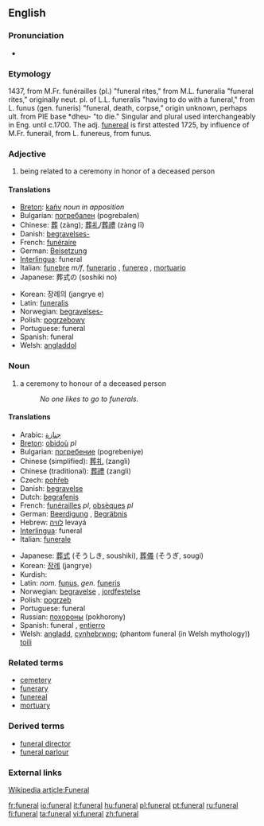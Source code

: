 ==English==
{{wikipedia}}

===Pronunciation===
*{{audio|en-us-funeral.ogg|Audio (US)}}

===Etymology===
1437, from M.Fr. funérailles (pl.) "funeral rites," from M.L. funeralia "funeral rites," originally neut. pl. of L.L. funeralis "having to do with a funeral," from L. funus (gen. funeris) "funeral, death, corpse," origin unknown, perhaps ult. from PIE base *dheu- "to die." Singular and plural used interchangeably in Eng. until c.1700. The adj. [[funereal]] is first attested 1725, by influence of M.Fr. funerail, from L. funereus, from funus.

===Adjective===
{{en-adj-notcomp}}

# being related to a ceremony in honor of a deceased person

====Translations====
{{top}}
*[[Breton]]: [[kañv]] ''noun in apposition''
*Bulgarian: [[погребален]] {{m}} (pogrebalen)
*Chinese: [[葬]] (zàng); [[葬礼]]/[[葬禮]] (zàng lĭ)
*Danish: [[begravelses-]]
*French: [[funéraire]]
*German: [[Beisetzung]]
*[[Interlingua]]: funeral
*Italian: [[funebre]] ''m/f'', [[funerario]] {{m}}, [[funereo]] {{m}}, [[mortuario]] {{m}}
*Japanese: 葬式の (soshiki no)
{{mid}}
*Korean: 장례의 (jangrye e)
*Latin: [[funeralis]]
*Norwegian: [[begravelses-]]
*Polish: [[pogrzebowy]] {{m}}
*Portuguese: funeral
*Spanish: funeral
*Welsh: [[angladdol]]
{{bottom}}

===Noun===
{{en-noun}}

# a ceremony to honour of a deceased person
#:''No one likes to go to funerals.''

====Translations====
{{top}}
*Arabic: [[جنازة]]
*[[Breton]]: [[obidoù]] ''pl''
*Bulgarian: [[погребение]] (pogrebeniye) {{n}}
*Chinese (simplified): [[葬礼]] (zangli)
*Chinese (traditional): [[葬禮]] (zangli)
*Czech: [[pohřeb]] {{m}}
*Danish: [[begravelse]] {{c}}
*Dutch: [[begrafenis]] {{c}}
*French: [[funérailles]] {{f}} ''pl'', [[obsèques]] {{f}} ''pl''
*German: [[Beerdigung]] {{f}}, [[Begräbnis]] {{n}}
*Hebrew: [[לוויה]] levayá {{f}}
*[[Interlingua]]: funeral
*Italian: [[funerale]] {{m}}
{{mid}}
*Japanese: [[葬式]] (そうしき, soushiki), [[葬儀]] (そうぎ, sougi)
*Korean: [[장례]] (jangrye)
*Kurdish: {{KUchar|[[چه‌ماوه‌ر]]}}
*Latin: ''nom.'' [[funus]], ''gen.'' [[funeris]]
*Norwegian: [[begravelse]] {{m}}, [[jordfestelse]] {{m}}
*Polish: [[pogrzeb]] {{m}}
*Portuguese: funeral {{m}}
*Russian: [[похороны]] (pokhorony)
*Spanish: funeral {{m}}, [[entierro]] {{m}}
*Welsh: [[angladd]], [[cynhebrwng]]; (phantom funeral (in Welsh mythology)) [[toili]]
{{bottom}}

===Related terms===
*[[cemetery]]
*[[funerary]]
*[[funereal]]
*[[mortuary]]

===Derived terms===
*[[funeral director]]
*[[funeral parlour]]

===External links===
[http://en.wikipedia.org/wiki/Funeral Wikipedia article:Funeral]

[[fr:funeral]]
[[io:funeral]]
[[it:funeral]]
[[hu:funeral]]
[[pl:funeral]]
[[pt:funeral]]
[[ru:funeral]]
[[fi:funeral]]
[[ta:funeral]]
[[vi:funeral]]
[[zh:funeral]]